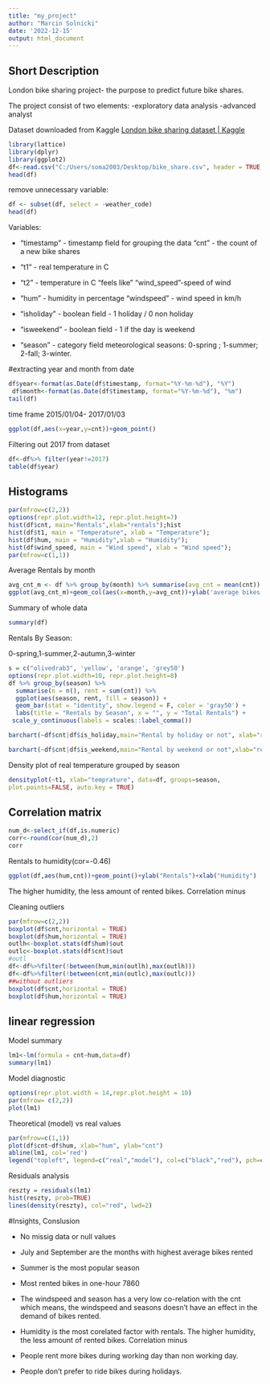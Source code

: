 ---
title: "my_project"
author: "Marcin Solnicki"
date: '2022-12-15'
output: html_document
---

## Short Description

London bike sharing project- the purpose to predict future bike shares.

The project consist of two elements: -exploratory data analysis -advanced analyst

Dataset downloaded from Kaggle [London bike sharing dataset \| Kaggle](https://www.kaggle.com/datasets/hmavrodiev/london-bike-sharing-dataset?datasetId=376751&language=R)

```{r}
library(lattice)
library(dplyr)
library(ggplot2)
df<-read.csv("C:/Users/soma2003/Desktop/bike_share.csv", header = TRUE, sep = ",")
head(df)
```

remove unnecessary variable:

```{r}
df <- subset(df, select = -weather_code)
head(df)
```

Variables:

-   "timestamp" - timestamp field for grouping the data "cnt" - the count of a new bike shares

-   "t1" - real temperature in C

-   "t2" - temperature in C "feels like" "wind_speed"-speed of wind

-   "hum" - humidity in percentage "windspeed" - wind speed in km/h

-   "isholiday" - boolean field - 1 holiday / 0 non holiday

-   "isweekend" - boolean field - 1 if the day is weekend

-   "season" - category field meteorological seasons: 0-spring ; 1-summer; 2-fall; 3-winter.

#extracting year and month from date

```{r}
df$year<-format(as.Date(df$timestamp, format="%Y-%m-%d"), "%Y")
 df$month<-format(as.Date(df$timestamp, format="%Y-%m-%d"), "%m")
tail(df)
```

time frame 2015/01/04- 2017/01/03

```{r}
ggplot(df,aes(x=year,y=cnt))+geom_point()
```

Filtering out 2017 from dataset

```{r}
df<-df%>% filter(year!=2017)
table(df$year)
```

## Histograms

```{r}
par(mfrow=c(2,2))
options(repr.plot.width=12, repr.plot.height=7)
hist(df$cnt, main="Rentals",xlab="rentals");hist
hist(df$t1, main = "Temperature", xlab = "Temperature");
hist(df$hum, main = "Humidity",xlab = "Humidity");
hist(df$wind_speed, main = "Wind speed", xlab = "Wind speed");
par(mfrow=c(1,1))
```

Average Rentals by month

```{r}

avg_cnt_m <- df %>% group_by(month) %>% summarise(avg_cnt = mean(cnt))
ggplot(avg_cnt_m)+geom_col(aes(x=month,y=avg_cnt))+ylab('average bikes ')
```

Summary of whole data

```{r}
summary(df)
```

Rentals By Season:

0-spring,1-summer,2-autumn,3-winter

```{r}
s = c("olivedrab3", 'yellow', 'orange', 'grey50')
options(repr.plot.width=10, repr.plot.height=8)
df %>% group_by(season) %>%
  summarise(n = n(), rent = sum(cnt)) %>%
  ggplot(aes(season, rent, fill = season)) + 
  geom_bar(stat = "identity", show.legend = F, color = 'gray50') +
  labs(title = "Rentals by Season", x = "", y = "Total Rentals") +
 scale_y_continuous(labels = scales::label_comma())
```

```{r}
barchart(~df$cnt|df$is_holiday,main="Rental by holiday or not", xlab="rents")

```

```{r}
barchart(~df$cnt|df$is_weekend,main="Rental by weekend or not",xlab="rentals")
```

Density plot of real temperature grouped by season

```{r}
densityplot(~t1, xlab="temprature", data=df, groups=season, 
plot.points=FALSE, auto.key = TRUE)

```

## Correlation matrix

```{r}
num_d<-select_if(df,is.numeric)
corr<-round(cor(num_d),2)
corr
```

Rentals to humidity(cor=-0.46)

```{r}
ggplot(df,aes(hum,cnt))+geom_point()+ylab("Rentals")+xlab("Humidity")
```

The higher humidity, the less amount of rented bikes. Correlation minus

Cleaning outliers

```{r}
par(mfrow=c(2,2))
boxplot(df$cnt,horizontal = TRUE)
boxplot(df$hum,horizontal = TRUE)
outlh<-boxplot.stats(df$hum)$out
outlc<-boxplot.stats(df$cnt)$out
#outl
df<-df%>%filter(!between(hum,min(outlh),max(outlh)))
df<-df%>%filter(!between(cnt,min(outlc),max(outlc)))
##without outliers
boxplot(df$cnt,horizontal = TRUE)
boxplot(df$hum,horizontal = TRUE)
```

## linear regression

Model summary

```{r}
lm1<-lm(formula = cnt~hum,data=df)
summary(lm1)
```

Model diagnostic

```{r}
options(repr.plot.width = 14,repr.plot.height = 10)
par(mfrow= c(2,2))
plot(lm1)

```

Theoretical (model) vs real values

```{r}
par(mfrow=c(1,1))
plot(df$cnt~df$hum, xlab="hum", ylab="cnt")
abline(lm1, col='red')
legend("topleft", legend=c("real","model"), col=c("black","red"), pch=c(1,NA), lty=c(NA,2), bty="n")
```

Residuals analysis

```{r}

reszty = residuals(lm1)
hist(reszty, prob=TRUE)
lines(density(reszty), col="red", lwd=2)

```

#Insights, Conslusion

-   No missig data or null values

-   July and September are the months with highest average bikes rented

-   Summer is the most popular season

-   Most rented bikes in one-hour 7860

-   The windspeed and season has a very low co-relation with the cnt which means, the windspeed and seasons doesn't have an effect in the demand of bikes rented.

-   Humidity is the most corelated factor with rentals. The higher humidity, the less amount of rented bikes. Correlation minus

-   People rent more bikes during working day than non working day.

-   People don't prefer to ride bikes during holidays.
